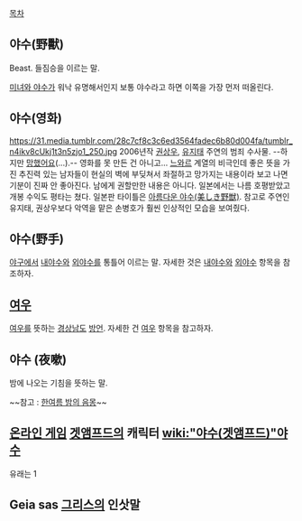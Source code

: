 [[목차]]

== 야수(野獸) ==
Beast. 들짐승을 이르는 말.

[[미녀와 야수]]가 워낙 유명해서인지 보통 야수라고 하면 이쪽을 가장 먼저 떠올린다. 

== 야수(영화) ==
https://31.media.tumblr.com/28c7cf8c3c6ed3564fadec6b80d004fa/tumblr_n4ikv8cUkj1t3n5zjo1_250.jpg
2006년작 [[권상우]], [[유지태]] 주연의 범죄 수사물. --하지만 [[망했어요]](...).--
영화를 못 만든 건 아니고... [[느와르]] 계열의 비극인데 좋은 뜻을 가진 추진력 있는 남자들이 현실의 벽에 부딪쳐서 좌절하고 망가지는 내용이라 보고 나면 기분이 진짜 안 좋아진다. 남에게 권할만한 내용은 아니다. 일본에서는 나름 호평받았고 개봉 수익도 평타는 쳤다. 일본판 타이틀은 [http://youtu.be/BX5wZ4Zn1Cg 아름다운 야수(美しき野獣)].
참고로 주연인 유지태, 권상우보다 악역을 맡은 손병호가 훨씬 인상적인 모습을 보여줬다. 
== 야수(野手) ==
[[야구]]에서 [[내야수]]와 [[외야수]]를 통틀어 이르는 말.
자세한 것은 [[내야수]]와 [[외야수]] 항목을 참조하자.

== [[여우]] ==
[[여우]]를 뜻하는 [[경상남도]] [[방언]]. 
자세한 건 [[여우]] 항목을 참고하자.

== 야수 (夜嗽) ==
밤에 나오는 기침을 뜻하는 말.

~~참고 : [[한여름 밤의 음몽]]~~

== [[온라인 게임]] [[겟앰프드]]의 캐릭터 [[wiki:"야수(겟앰프드)"야수]] ==
유래는 1

== Geia sas [[그리스]]의 인삿말 ==

